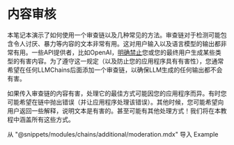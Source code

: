 # 内容审核
本笔记本演示了如何使用一个审查链以及几种常见的方法。审查链对于检测可能包含令人讨厌、暴力等内容的文本非常有用。这对用户输入以及语言模型的输出都非常有用。一些API提供者，比如OpenAI，[明确禁止](https://beta.openai.com/docs/usage-policies/use-case-policy)您或您的最终用户生成某些类型的有害内容。为了遵守这一规定（以及防止您的应用程序具有有害性），您通常希望在任何LLMChains后面添加一个审查链，以确保LLM生成的任何输出都不会有害。

如果传入审查链的内容有害，处理它的最佳方式可能因您的应用程序而异。有时您可能希望在链中抛出错误（并让应用程序处理该错误）。其他时候，您可能希望向用户返回一些解释，说明文本是有害的。甚至可能有其他处理方式！我们将在本教程中涵盖所有这些方式。

从 "@snippets/modules/chains/additional/moderation.mdx" 导入 Example

<Example/>
